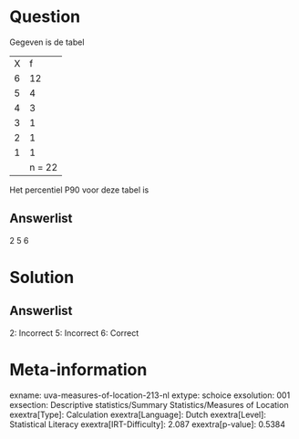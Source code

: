 Question
========

Gegeven is de tabel

  --- --------
  X   f
  6   12
  5   4
  4   3
  3   1
  2   1
  1   1
      n = 22
  --- --------

Het percentiel P90 voor deze tabel is

Answerlist
----------

2
5
6

Solution
========

Answerlist
----------

2: Incorrect
5: Incorrect
6: Correct

Meta-information
================
exname: uva-measures-of-location-213-nl
extype: schoice
exsolution: 001
exsection: Descriptive statistics/Summary Statistics/Measures of Location
exextra[Type]: Calculation
exextra[Language]: Dutch
exextra[Level]: Statistical Literacy
exextra[IRT-Difficulty]: 2.087
exextra[p-value]: 0.5384
